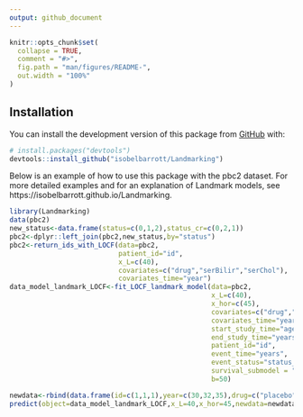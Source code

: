 ```yaml
---
output: github_document
---
```


<!-- README.md is generated from README.Rmd. Please edit that file -->

```r
knitr::opts_chunk$set(
  collapse = TRUE,
  comment = "#>",
  fig.path = "man/figures/README-",
  out.width = "100%"
)
```

## Installation

You can install the development version of this package from [GitHub](https://github.com/) with:

``` r
# install.packages("devtools")
devtools::install_github("isobelbarrott/Landmarking")
```

Below is an example of how to use this package with the pbc2 dataset. For more detailed examples and for an explanation of Landmark models, see https://isobelbarrott.github.io/Landmarking.

```r
library(Landmarking)
data(pbc2)
new_status<-data.frame(status=c(0,1,2),status_cr=c(0,2,1))
pbc2<-dplyr::left_join(pbc2,new_status,by="status")
pbc2<-return_ids_with_LOCF(data=pbc2,
                           patient_id="id",
                           x_L=c(40),
                           covariates=c("drug","serBilir","serChol"),
                           covariates_time="year")
data_model_landmark_LOCF<-fit_LOCF_landmark_model(data=pbc2,
                                                  x_L=c(40),
                                                  x_hor=c(45),
                                                  covariates=c("drug","serBilir","serChol"),
                                                  covariates_time="year",
                                                  start_study_time="age",
                                                  end_study_time="years",
                                                  patient_id="id",
                                                  event_time="years",
                                                  event_status="status_cr",
                                                  survival_submodel = "cause_specific",
                                                  b=50)

newdata<-rbind(data.frame(id=c(1,1,1),year=c(30,32,35),drug=c("placebo","placebo","placebo"),serBilir=c(2.4,2.7,2.6),serChol=c(220,234,234)))
predict(object=data_model_landmark_LOCF,x_L=40,x_hor=45,newdata=newdata)
```
